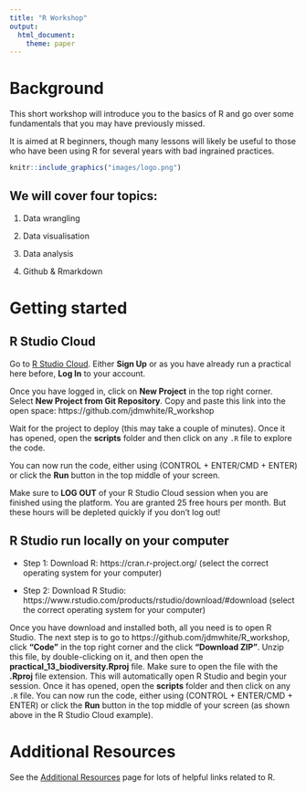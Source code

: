 ```yaml
---
title: "R Workshop"
output: 
  html_document:
    theme: paper
---
```


# Background

This short workshop will introduce you to the basics of R and go over some fundamentals that you may have previously missed. 

It is aimed at R beginners, though many lessons will likely be useful to those who have been using R for several years with bad ingrained practices. 

```r
knitr::include_graphics("images/logo.png")
```

## We will cover four topics:

1. Data wrangling

2. Data visualisation

3. Data analysis

4. Github & Rmarkdown

# Getting started

## R Studio Cloud

Go to [R Studio Cloud](https://rstudio.cloud/). Either **Sign Up** or as you have already run a practical here before, **Log In** to your account. 

Once you have logged in, click on **New Project** in the top right corner. Select **New Project from Git Repository**. Copy and paste this link into the open space: https://github.com/jdmwhite/R_workshop

Wait for the project to deploy (this may take a couple of minutes). Once it has opened, open the **scripts** folder and then click on any `.R` file to explore the code. 

You can now run the code, either using (CONTROL + ENTER/CMD + ENTER) or click the **Run** button in the top middle of your screen.

Make sure to **LOG OUT** of your R Studio Cloud session when you are finished using the platform. You are granted 25 free hours per month. But these hours will be depleted quickly if you don't log out!

## R Studio run locally on your computer

* Step 1: Download R: https://cran.r-project.org/ (select the correct operating system for your computer)

* Step 2: Download R Studio: https://www.rstudio.com/products/rstudio/download/#download (select the correct operating system for your computer)

Once you have download and installed both, all you need is to open R Studio. The next step is to go to https://github.com/jdmwhite/R_workshop, click **"Code"** in the top right corner and the click **"Download ZIP"**. Unzip this file, by double-clicking on it, and then open the **practical_13_biodiversity.Rproj** file. Make sure to open the file with the **.Rproj** file extension. This will automatically open R Studio and begin your session. Once it has opened, open the **scripts** folder and then click on any `.R` file. You can now run the code, either using (CONTROL + ENTER/CMD + ENTER) or click the **Run** button in the top middle of your screen (as shown above in the R Studio Cloud example).

# Additional Resources

See the [Additional Resources](https://jdmwhite.github.io/R_Workshop/Resources.html) page for lots of helpful links related to R.

